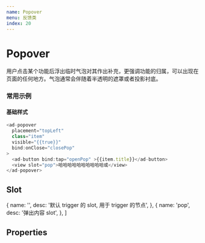 ```yaml
---
name: Popover
menu: 反馈类
index: 20
---
```



# Popover

用户点击某个功能后浮出临时气泡对其作出补充，更强调功能的归属，可以出现在页面的任何地方。气泡通常会伴随着半透明的遮罩或者投影衬底。

### 常用示例

#### 基础样式

```javascript
<ad-popover
  placement="topLeft"
  class="item"
  visible="{{true}}"
  bind:onClose="closePop"
>
  <ad-button bind:tap="openPop" >{{item.title}}</ad-button>
  <view slot="pop">哈哈哈哈哈哈哈哈哈哈或</view>
</ad-popover>
```
<Alert
  text="popover 在使用的时候必须同时使用默认的 slot 和 pop slot 来承载 trigger 和 弹出层内容，同时在 popover 展示的时候会有一层透明的蒙层盖在最上面来防止页面的交互，也就是说只有当 popover 隐藏后，页面才是可交互的"
  title="注意事项"  
/>

## Slot

  {
    name: '',
    desc: '默认 trigger 的 slot, 用于 trigger 的节点',
  },
  {
    name: 'pop',
    desc: '弹出内容 slot',
  },
]

<Table
  columnsResizable
  dataSource={slots}
  columns={[
    {
      dataIndex: 'name',
      title: 'name',
    },
    {
      dataIndex: 'desc',
      title: '描述',
    },
  ]}
/>

<!-- ## Events

  {
    name: 'onOpen',
    desc: 'popover 展示时触发',
    value: '-',
  },
  {
    name: 'onClose',
    desc: 'popover 隐藏时触发',
    value: '-',
  },
]

<Table
  columnsResizable
  dataSource={events}
  columns={[
    {
      dataIndex: 'name',
      title: 'name',
    },
    {
      dataIndex: 'desc',
      title: '描述',
    },
    {
      dataIndex: 'value',
      title: '返回值',
    },
  ]}
/> -->

## Properties
